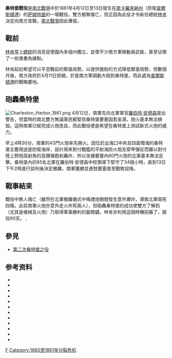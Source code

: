 {{noteTA
|1=zh-tw:桑特; zh-hans:萨姆特;
}}
{{Infobox Military Conflict
|conflict=桑特堡戰役
|image=[[File:Confederate_Batteries_2.jpg|250px]]
|caption=
|partof=
|date=1861年4月12日至13日
|place=[[查爾斯頓港|查爾斯頓港]][[萨姆特堡|萨姆特堡]]
|result=[[美利堅聯盟國|美利堅聯盟國]]勝利
|territory=合眾軍撤離[[萨姆特堡|萨姆特堡]]，並被邦聯佔領直至其投降
|combatant1={{flagicon|USA|1861}} [[美利堅合眾國|美利堅合眾國]]
|combatant2={{flag|CSA|1861}}
|commander1={{flagicon|USA|1861}} [[羅伯特·安德森|羅伯特·安德森]]
|commander2={{flagicon|CSA|1861}} [[P·G·T·博雷加德|P·G·T·博雷加德]]
|strength1=85
|strength2=500
|casualties1=0
|casualties2=0
}}
{{Campaignbox 南北戰爭南方海岸戰區}}
{{南北戰爭導火線}}

'''桑特堡戰役'''是[[南北戰爭|南北戰爭]]中於1861年4月12日至13日發生在[[南卡羅來納州|南卡羅來納州]]（防衛[[查爾斯頓港|查爾斯頓港]]）的[[萨姆特堡|萨姆特堡]]的一場戰役，雙方都無傷亡，但正因為此役才令新任總統[[林肯|林肯]]決定向南方宣戰，[[南北戰爭|南北戰爭]]因此爆發。

== 戰前 ==
[[林肯|林肯]]當上[[美國總統|總統]]的消息促使國內多個州獨立，並使不少南方軍隊動員武裝，甚至佔領了一些堡壘為據點。

林肯起初希望可以平息戰前的緊張局勢，以提供援助的方式降低緊張局勢，但數個月後，南方政府於4月11日拒絕，於是南方軍調動大砲到桑特堡，而此處為[[查爾斯頓港|查爾斯頓港]]的戰略要地。

== 砲轟桑特堡 ==
[[File:Charleston_Harbor_1861.png|thumb]]
4月12日，南軍先向北軍軍官[[羅伯特·安德森|羅伯特·安德森]]提出警告，但當時的南北雙方無論軍民都堅信桑特堡要塞固若金湯，炮火基本無法損毀。這時南軍已經完成火炮改良，而此戰役便是希望在桑特堡上測試新式火炮的威力。

早上4時30分，南軍的43門火炮率先開火。因位於出海口中央且四面環海的桑特堡主要用途是防衛海岸，設計用來對付戰艦的平射海防火炮及穿甲彈反而難以對付陸上野炮高射角的高爆彈飽和轟炸，所以坐擁要塞內60門火炮的北軍基本無法反擊。桑特堡內的85名北軍在羅伯特·安德森中校領導下堅守了34個小時，直到13日下午2時進行談判後決定撤離，南軍獲勝並進駐要塞直至戰敗投降。

== 戰事結束 ==
戰役中無人傷亡（雖然在北軍撤離儀式中鳴禮炮期間發生意外爆炸，導致北軍兩死四傷，此前南軍火炮亦意外走火炸死兩人），但砲轟桑特堡的成功使雙方了解到（尤其是槍械及火炮）乃取得軍事勝利的最關鍵。林肯亦利用這個時機招募了{{link-en|75,000人自願軍|President_Lincoln's_75,000_volunteers}}，服役90天。
,

== 參見 ==
* [[第二次桑特堡之役|第二次桑特堡之役]]
== 参考资料 ==
{{refbegin}}
* {{cite book|last=Buchanan|first=James|title=The Works of James Buchanan: Comprising His Speeches, State Papers, and Private Correspondence|url=https://books.google.com/books?id=v5E9AAAAYAAJ&pg=PA178|year=1911|isbn=9781623767440|ref={{sfnref|Buchanan}}|access-date=2021-03-25|archive-date=2020-07-26|archive-url=https://web.archive.org/web/20200726182344/https://books.google.com/books?id=v5E9AAAAYAAJ&pg=PA178|dead-url=no}}
* {{cite book|last=Burton|first=E. Milby|title=The Siege of Charleston 1861–1865|url=https://archive.org/details/siegeofcharlesto0000burt|url-access=registration|location=[[Columbia,_South_Carolina|Columbia]], [[South_Carolina|SC]]|publisher=[[University_of_South_Carolina_Press|University of South Carolina Press]]|year=1970|isbn=978-0-87249-345-2|ref={{sfnref|Burton}}}}
* {{cite book|last=Cooper|first=William J.|author-link=William J. Cooper, Jr.|title=We Have the War Upon Us: The Onset of the Civil War, November 1860-April 1861|date=September 11, 2012|publisher=[[Vintage_Publishing|Vintage]]|location=[[New_York_City|New York City]], [[New_York_(state)|NY]]|isbn=978-0-307-96088-7|ref={{sfnref|Cooper}}}}
* {{cite book|last=Davis|first=William C.|author-link=William C. Davis (historian)|title=Brother against Brother: The War Begins|url=https://archive.org/details/brotheragainstbrdav00davi|url-access=registration|year=1983|publisher=[[Time-Life_Books|Time-Life Books]]|location=[[Alexandria,_Virginia|Alexandria]], [[Virginia|VA]]|isbn=978-0-8094-4700-8|ref={{sfnref|Davis}}}}
* {{cite book|last=Detzer|first=David|title=Allegiance: Fort Sumter, Charleston, and the Beginning of the Civil War|location=New York City, NY|publisher=[[Harcourt_(publisher)|Harcourt]]|year=2001|isbn=978-0-15-100641-0|ref={{Sfnref|Detzer}}|url-access=registration|url=https://archive.org/details/allegiancefortsu00detz}}
* {{cite book|last=Eicher|first=David J.|author-link=David J. Eicher|title=The Longest Night: A Military History of the Civil War|location=New York City, NY|publisher=[[Simon_&_Schuster|Simon & Schuster]]|year=2001|isbn=978-0-684-84944-7|ref={{sfnref|Eicher}}|url-access=registration|url=https://archive.org/details/longestnightmili00eich}}
* {{cite book|last1=Eicher|first1=John H.|last2=Eicher|first2=David J|title=Civil War High Commands|location=[[Stanford,_CA|Stanford, CA]], [[California|California]]|publisher=[[Stanford_University_Press|Stanford University Press]]|year=2001|isbn=978-0-8047-3641-1|ref={{sfnref|Eicher|Eicher}}}}
* {{cite book|last=Kennedy|first=Frances H.|title=The Civil War Battlefield Guide|edition=2|location=[[Boston|Boston]], [[Massachusetts|MA]]|publisher=[[Houghton_Mifflin_Co.|Houghton Mifflin Co.]]|year=1998|isbn=978-0-395-74012-5|ref={{sfnref|Kennedy}}|url-access=registration|url=https://archive.org/details/civilwarbattlefi00kenn_0}}
* {{cite book|last=McPherson|first=James M.|author-link=James M. McPherson|title=[[Battle_Cry_of_Freedom:_The_Civil_War_Era|Battle Cry of Freedom: The Civil War Era]]|series=Oxford History of the United States|location=New York City, NY|publisher=[[Oxford_University_Press|Oxford University Press]]|year=1988|isbn=978-0-19-503863-7|ref={{sfnref|McPherson}}}}
* {{cite book|last=Ripley|first=Warren|editor1-last=Wilcox|editor1-first=Arthur M.|title=War's First Death Accidental|work=The Civil War at Charleston|edition=16th|location=[[Charleston,_South_Carolina|Charleston]], SC|publisher=Evening-Post Publishing Co.|year=1992|oclc=636046368|ref={{sfnref|Ripley}}}}
* {{cite book|last1=Ward|first1=Geoffrey C.|last2=Burns|first2=Ken|last3=Burns|first3=Ric|author-link1=Geoffrey C. Ward|author-link2=Ken Burns|author-link3=Ric Burns|title=The Civil War, an Illustrated History|location=New York City, NY|publisher=[[Knopf_Publishing_Group|Knopf]]|year=1990|isbn=978-0-394-56285-8|ref={{sfnref|Ward|Burns|Burns|1990}}}}
* {{cite book|last=Welcher|first=Frank J.|title=The Union Army, 1861–1865 Organization and Operations|volume=1, ''The Eastern Theater''|location=[[Bloomington,_Indiana|Bloomington]], [[Indiana|ID]]|publisher=[[Indiana_University_Press|Indiana University Press]]|year=1989|isbn=978-0-253-36453-1|ref={{sfnref|Welcher}}}}
{{refend}}

{{南北战争}}

[[Category:南北戰爭戰役|F]]
[[Category:1860至1861年分裂危机|Category:1860至1861年分裂危机]]
